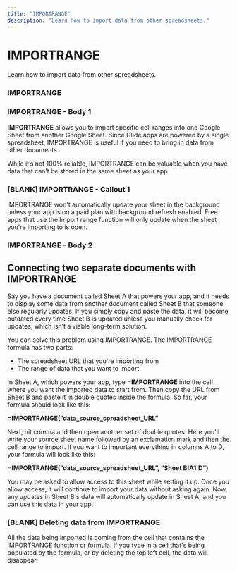 ```yaml
---
title: "IMPORTRANGE"
description: "Learn how to import data from other spreadsheets."
---
```


# IMPORTRANGE

Learn how to import data from other spreadsheets.

### IMPORTRANGE

### IMPORTRANGE  - Body 1

**IMPORTRANGE** allows you to import specific cell ranges into one Google Sheet from another Google Sheet. Since Glide apps are powered by a single spreadsheet, IMPORTRANGE is useful if you need to bring in data from other documents.

While it’s not 100% reliable, IMPORTRANGE can be valuable when you have data that can’t be stored in the same sheet as your app.

### [BLANK] IMPORTRANGE - Callout 1

IMPORTRANGE won't automatically update your sheet in the background unless your app is on a paid plan with background refresh enabled. Free apps that use the Import range function will only update when the sheet you're importing to is open.

### IMPORTRANGE - Body 2

## Connecting two separate documents with IMPORTRANGE

Say you have a document called Sheet A that powers your app, and it needs to display some data from another document called Sheet B that someone else regularly updates. If you simply copy and paste the data, it will become outdated every time Sheet B is updated unless you manually check for updates, which isn’t a viable long-term solution.

You can solve this problem using IMPORTRANGE. The IMPORTRANGE formula has two parts:

- The spreadsheet URL that you're importing from
- The range of data that you want to import

In Sheet A, which powers your app, type **=IMPORTRANGE** into the cell where you want the imported data to start from. Then copy the URL from Sheet B and paste it in double quotes inside the formula. So far, your formula should look like this: 

**=IMPORTRANGE(”data_source_spreadsheet_URL”**

Next, hit comma and then open another set of double quotes. Here you'll write your source sheet name followed by an exclamation mark and then the cell range to import. If you want to important everything in columns A to D, your formula will look like this:

**=IMPORTRANGE(”data_source_spreadsheet_URL”, ”Sheet B!A1:D”)**

You may be asked to allow access to this sheet while setting it up. Once you allow access, it will continue to import your data without asking again. Now, any updates in Sheet B's data will automatically update in Sheet A, and you can use this data in your app.

### [BLANK] Deleting data from IMPORTRANGE

All the data being imported is coming from the cell that contains the IMPORTRANGE function or formula. If you type in a cell that's being populated by the formula, or by deleting the top left cell, the data will disappear.

